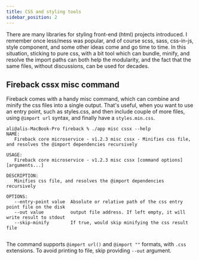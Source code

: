 ```yaml
---
title: CSS and styling tools
sidebar_position: 2
---
```


There are many libraries for styling front-end (html) projects introduced. I remember once less/mess was popular,
and of course scss, sass, css-in-js, style component, and some other ideas come and go time to time.
In this situation, sticking to pure css, with a bit tool which can bundle, minify, and resolve the import paths
can both help the modularity, and the fact that the same files, without discussions, can be used for decades.

## Fireback cssx misc command

Fireback comes with a handy misc command, which can combine and minify the css files into a single output.
That's useful, when you want to use an entry point, such as styles.css, and then include couple of more files,
using `@import url` syntax, and finally have a `styles.min.css`.


```
ali@alis-MacBook-Pro fireback % ./app misc cssx --help
NAME:
   Fireback core microservice - v1.2.3 misc cssx - Minifies css file, and resolves the @import dependencies recursively

USAGE:
   Fireback core microservice - v1.2.3 misc cssx [command options] [arguments...]

DESCRIPTION:
   Minifies css file, and resolves the @import dependencies recursively

OPTIONS:
   --entry-point value  Absolute or relative path of the css entry point file on the disk
   --out value          output file address. If left empty, it will write result to stdout
   --skip-minify        If true, would skip minifying the css result file
   
```

The command supports `@import url()` and `@import ""` formats, with `.css` extensions. To avoid printing to file,
skip providing `--out` argument.